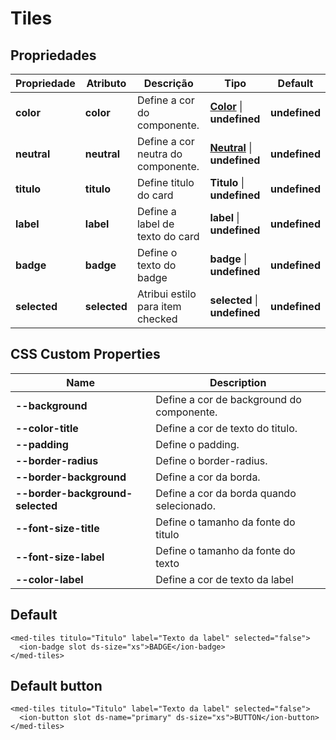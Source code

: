 
<Meta title="Components/Global/Tiles/Usage" />

# Tiles

## Propriedades

| Propriedade  | Atributo    | Descrição                                   | Tipo                                                                                                                 | Default       |
| ------------ | ----------- | ------------------------------------------- | -------------------------------------------------------------------------------------------------------------------- | ------------- |
| **color**    | **color**   | Define a cor do componente.                 | **[Color](http://desenv.ordomederi.com/templarios/?path=/story/enums-enums--page#medcolors)**   \| **undefined** | **undefined** |
| **neutral**  | **neutral** | Define a cor neutra do componente.          | **[Neutral](http://desenv.ordomederi.com/templarios/?path=/story/enums-enums--page#medcolors)** \| **undefined** | **undefined** |
| **titulo**   | **titulo**  | Define titulo do card                       | **Titulo**                                                                                          \| **undefined** | **undefined** |
| **label**    | **label**   | Define a label de texto do card             | **label**                                                                                           \| **undefined** | **undefined** |
| **badge**    | **badge**   | Define o texto do badge                     | **badge**                                                                                           \| **undefined** | **undefined** |
| **selected** | **selected**| Atribui estilo para item checked            | **selected**                                                                                        \| **undefined** | **undefined** |

## CSS Custom Properties

| Name                              | Description                                   |
| --------------------------------- | --------------------------------------------- |
| **--background**                  | Define a cor de background do componente.     |
| **--color-title**                 | Define a cor de texto do titulo.              |
| **--padding**                     | Define o padding.                             |
| **--border-radius**               | Define o border-radius.                       |
| **--border-background**           | Define a cor da borda.                        |
| **--border-background-selected**  | Define a cor da borda quando selecionado.     |
| **--font-size-title**             | Define o tamanho da fonte do titulo           |
| **--font-size-label**             | Define o tamanho da fonte do texto            |
| **--color-label**                 | Define a cor de texto da label                |

## Default

```
<med-tiles titulo="Titulo" label="Texto da label" selected="false">
  <ion-badge slot ds-size="xs">BADGE</ion-badge>
</med-tiles>
```

## Default button

```
<med-tiles titulo="Titulo" label="Texto da label" selected="false">
  <ion-button slot ds-name="primary" ds-size="xs">BUTTON</ion-button>
</med-tiles>
```
